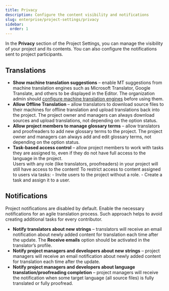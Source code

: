 ```yaml
---
title: Privacy
description: Configure the content visibility and notifications
slug: enterprise/project-settings/privacy
sidebar:
  order: 1
---
```



In the **Privacy** section of the Project Settings, you can manage the visibility of your project and its contents. You can also configure the notifications sent to project participants.

## Translations

* **Show machine translation suggestions** &ndash; enable MT suggestions from machine translation engines such as Microsoft Translator, Google Translate, and others to be displayed in the Editor. The organization admin should [configure machine translation engines](/enterprise/machine-translation) before using them.
* **Allow Offline Translation** &ndash; allow translators to download source files to their machines for offline translation and upload translations back into the project. The project owner and managers can always download sources and upload translations, not depending on the option status.
* **Allow project members to manage glossary terms** &ndash; allow translators and proofreaders to add new glossary terms to the project. The project owner and managers can always add and edit glossary terms, not depending on the option status.
* **Task-based access control** &ndash; allow project members to work with tasks they are assigned to, even if they do not have full access to the language in the project.
  <Aside>
    Users with any role (like translators, proofreaders) in your project will still have access to the content!
    To restrict access to content assigned to users via tasks:
    - Invite users to the project without a role.
    - Create a task and assign it to a user.
  </Aside>

## Notifications

Project notifications are disabled by default. Enable the necessary notifications for an agile translation process. Such approach helps to avoid creating additional tasks for every contributor.

* **Notify translators about new strings** &ndash; translators will receive an email notification about newly added content for translation each time after the update.
The **Receive emails** option should be activated in the translator’s profile.
* **Notify project managers and developers about new strings** &ndash; project managers will receive an email notification about newly added content for translation each time after the update.
* **Notify project managers and developers about language translation/proofreading completion** &ndash; project managers will receive the notification when some target language (all source files) is fully translated or fully proofread.
